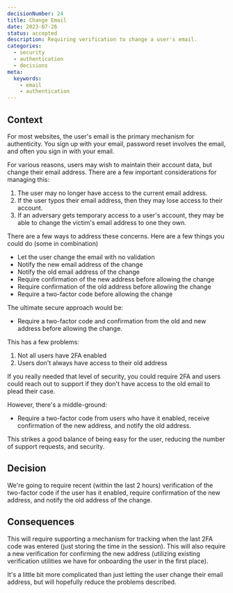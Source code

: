 ```yaml
---
decisionNumber: 24 
title: Change Email
date: 2023-07-26
status: accepted
description: Requiring verification to change a user's email.
categories:
  - security
  - authentication
  - decisions
meta:
  keywords:
    - email
    - authentication
---
```


## Context

For most websites, the user's email is the primary mechanism for authenticity.
You sign up with your email, password reset involves the email, and often you
sign in with your email.

For various reasons, users may wish to maintain their account data, but change
their email address. There are a few important considerations for managing this:

1. The user may no longer have access to the current email address.
1. If the user typos their email address, then they may lose access to their
   account.
1. If an adversary gets temporary access to a user's account, they may be able
   to change the victim's email address to one they own.

There are a few ways to address these concerns. Here are a few things you could
do (some in combination)

- Let the user change the email with no validation
- Notify the new email address of the change
- Notify the old email address of the change
- Require confirmation of the new address before allowing the change
- Require confirmation of the old address before allowing the change
- Require a two-factor code before allowing the change

The ultimate secure approach would be:

- Require a two-factor code and confirmation from the old and new address before
  allowing the change.

This has a few problems:

1. Not all users have 2FA enabled
2. Users don't always have access to their old address

If you really needed that level of security, you could require 2FA and users
could reach out to support if they don't have access to the old email to plead
their case.

However, there's a middle-ground:

- Require a two-factor code from users who have it enabled, receive confirmation
  of the new address, and notify the old address.

This strikes a good balance of being easy for the user, reducing the number of
support requests, and security.

## Decision

We're going to require recent (within the last 2 hours) verification of the
two-factor code if the user has it enabled, require confirmation of the new
address, and notify the old address of the change.

## Consequences

This will require supporting a mechanism for tracking when the last 2FA code was
entered (just storing the time in the session). This will also require a new
verification for confirming the new address (utilizing existing verification
utilities we have for onboarding the user in the first place).

It's a little bit more complicated than just letting the user change their email
address, but will hopefully reduce the problems described.
